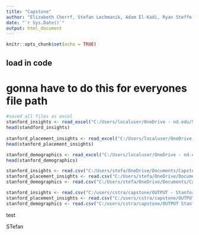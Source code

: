 ---
title: "Capstone"
author: "Elizabeth Cherrf, Stefan Lechmanik, Adam El-Kadi, Ryan Steffe, Mitchell Marinos, & Collin Travasos"
date: "`r Sys.Date()`"
output: html_document
---

```{r setup, include=FALSE}
knitr::opts_chunk$set(echo = TRUE)
```

## load in code
# gonna have to do this for everyones file path

```{r}
#saved all files as excel
stanford_insights <- read_excel("C:/Users/localuser/OneDrive - nd.edu/Spring 2025/Sports Capstone/OUTPUT - Stanford '24 - Insights.xlsx")
head(standford_insights)
  
stanford_placement_insights <- read_excel("C:/Users/localuser/OneDrive - nd.edu/Spring 2025/Sports Capstone/OUTPUT - Stanford '24 Placement Insights.xlsx")
head(stanford_placement_insights)

stanford_demographics <- read_excel("C:/Users/localuser/OneDrive - nd.edu/Spring 2025/Sports Capstone/OUTPUT Stanford '24 Demographics.xlsx")
head(stanford_demographics)
```

```{r}
stanford_insights <- read.csv("C:/Users/stefa/OneDrive/Documents/Capstone/OUTPUT - Stanford '24 - Insights.csv")
stanford_placement_insights <- read.csv("C:/Users/stefa/OneDrive/Documents/Capstone/OUTPUT - Stanford '24 Placement Insights.csv")
stanford_demographics <- read.csv("C:/Users/stefa/OneDrive/Documents/Capstone/OUTPUT Stanford '24 Demographics.csv")

stanford_insights <- read.csv("C:/users/cstra/capstone/OUTPUT - Stanford '24 - Insights.csv")
stanford_placement_insights <- read.csv("C:/users/cstra/capstone/OUTPUT - Stanford '24 Placement Insights.csv")
stanford_demographics <- read.csv("C:/users/cstra/capstone/OUTPUT Stanford '24 Demographics.csv")

```

test

STefan
